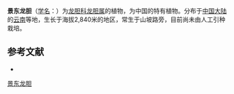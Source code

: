 {{Speciesbox
| name = 景东龙胆
| status = 
| status_system = 
| image =
| genus = Gentiana
| species = jingdongensis
| authority = T. N. Ho
}}

'''景东龙胆'''（[[学名|学名]]：{{lang|la|''Gentiana jingdongensis''}}）为[[龙胆科|龙胆科]][[龙胆属|龙胆属]]的植物，为中国的特有植物。分布于[[中国大陆|中国大陆]]的[[云南|云南]]等地，生长于海拔2,840米的地区，常生于山坡路旁，目前尚未由人工引种栽培。

== 参考文献 ==
<div class="references-small">
* {{cite web| url =http://www.bioinfo.cn/db05/KmzwSpecies.php?action=view&id=9355| title =景东龙胆| work =《中国高等植物数据库全库》| publisher =中国科学院微生物研究所| author =昆明植物研究所| accessdate =2009-02-24| deadurl =yes| archiveurl =https://web.archive.org/web/20160305074026/http://www.bioinfo.cn/db05/KmzwSpecies.php?action=view&id=9355| archivedate =2016-03-05}}
</div>
{{Taxonbar|from=Q11089978}}

[[Category:龙胆属|景东龙胆]]


{{植物小作品}}